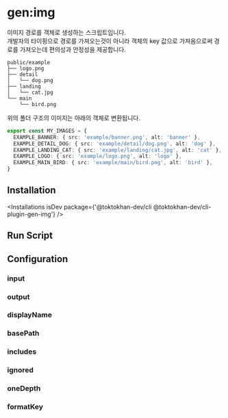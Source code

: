 


# gen:img


<DocIcons 
   github="https://github.com/TOKTOKHAN-DEV/toktokhan-dev/tree/main/packages/cli-plugins/gen-img" 
   npm="https://www.npmjs.com/package/@toktokhan-dev/cli-plugin-gen-img" 
   doc="/docs/cli-plugin-gen-img"
   />


이미지 경로를 객체로 생성하는 스크립트입니다.<br/>
개발자의 타이핑으로 경로를 가져오는것이 아니라 객체의 key 값으로 가져옴으로써 경로를 가져오는데 편의성과 안정성을 제공합니다.

```
public/example
├── logo.png
├── detail
│   └── dog.png
├── landing
│   └── cat.jpg
└── main
    └── bird.png
```

위의 폴더 구조의 이미지는 아래의 객체로 변환됩니다.

```ts
export const MY_IMAGES = {
  EXAMPLE_BANNER: { src: 'example/banner.png', alt: 'banner' },
  EXAMPLE_DETAIL_DOG: { src: 'example/detail/dog.png', alt: 'dog' },
  EXAMPLE_LANDING_CAT: { src: 'example/landing/cat.jpg', alt: 'cat' },
  EXAMPLE_LOGO: { src: 'example/logo.png', alt: 'logo' },
  EXAMPLE_MAIN_BIRD: { src: 'example/main/bird.png', alt: 'bird' },
}
```


## Installation

<Installations
  isDev
  package={'@toktokhan-dev/cli @toktokhan-dev/cli-plugin-gen-img'}
/>

## Run Script

<TokriptRunScript cmd="gen:img"/>

## Configuration

<TokriptConfigExample cmd="gen:img" exportedName="genImg" packageName="@toktokhan-dev/cli-plugin-gen-img"/>

### input

<TokriptConfigItem
    command="gen:img"
    optName="input"
    desc="이미지 파일이 위치한 디렉토리 경로"
    type="string" 
    default="public" 
    exampleValue="path/to/img"
    cliOpt
    cliOptAlias="i" 
 />

### output

<TokriptConfigItem
    command="gen:img"
    optName="output"
    desc="생성될 파일이 위치할 경로"
    type="string" 
    default="src/generated/path/images.ts" 
    exampleValue="path/to/img"
    cliOpt 
    cliOptAlias="o" 
 />

### displayName

 <TokriptConfigItem
    command="gen:img"
    optName="displayName"
    desc="생성될 image 객체의 이름입니다"
    type="string" 
    default="MY_IMAGES" 
    exampleValue="MY_IMAGES"
    cliOpt
    cliOptAlias="d" 
 />

### basePath

 <TokriptConfigItem
    command="gen:img"
    optName="basePath"
    desc="생성될 객체의 value 에 할당될 경로의 base-path 입니다"
    type="string" 
    default="/" 
    exampleValue="/"
    cliOpt
    cliOptAlias="b" 
 />

### includes

 <TokriptConfigItem
    command="gen:img"
    optName="includes"
    desc="생성될 이미지 파일을 판별하는 패턴으로써, 파일이름이 패턴과 일치할 경우에만 객체에 포함됩니다."
    type="string[]" 
    default="['*.jpg', '*.png', '*.svg', '*.jpeg', '*.webp']" 
    exampleValue="['*.jpg', '*.png']"
    cliOpt
    cliOptAlias="ic" 
 />

### ignored

 <TokriptConfigItem
    command="gen:img"
    optName="ignored"
    desc="제외 될 이미지 파일을 판별하는 패턴으로써, 파일이름이 패턴과 일치할 경우에 객체에서 제외 됩니다."
    type="string[]" 
    default="['*node_module*']" 
    exampleValue="['*.webp', '*.png']"
    cliOpt
    cliOptAlias="ig" 
 />

### oneDepth

 <TokriptConfigItem
    command="gen:img"
    optName="oneDepth"
    desc="one depth  가 true 일 경우, 폴더 구조를 무시하고 one depth 로 객체를 생성합니다."
    type="boolean" 
    default="true" 
    exampleValue="true"
    cliOpt
    cliOptAlias="od" 
 />

### formatKey

 <TokriptConfigItem
    command="gen:img"
    optName="formatKey"
    desc="key 값을 결정할 포멧함수입니다. 기본적으로, SNAKE_UPPER_CASE 로 생성됩니다."
    type="(fileName: string) => string" 
    default="(string) => snakeCase(string).toUpperCase()" 
    exampleValue="(string) => snakeCase(string).toUpperCase()"
 />